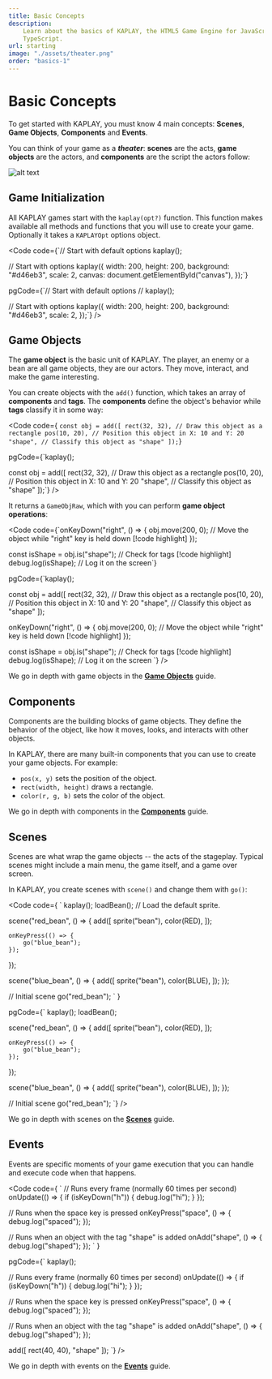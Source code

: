 ```yaml
---
title: Basic Concepts
description:
    Learn about the basics of KAPLAY, the HTML5 Game Engine for JavaScript and
    TypeScript.
url: starting
image: "./assets/theater.png"
order: "basics-1"
---
```



# Basic Concepts

To get started with KAPLAY, you must know 4 main concepts: **Scenes**, **Game
Objects**, **Components** and **Events**.

You can think of your game as a **_theater_**: **scenes** are the acts, **game objects** are
the actors, and **components** are the script the actors follow:

![alt text](./assets/theater.png)

## Game Initialization

All KAPLAY games start with the `kaplay(opt?)` function. This function makes
available all methods and functions that you will use to create your game. Optionally it takes
a `KAPLAYOpt` options object.

<Code code={`// Start with default options
kaplay();

// Start with options
kaplay({
    width: 200,
    height: 200,
    background: "#d46eb3",
    scale: 2,
    canvas: document.getElementById("canvas"),
});`}

pgCode={`// Start with default options
// kaplay();

// Start with options
kaplay({
    width: 200,
    height: 200,
    background: "#d46eb3",
    scale: 2,
});`}
/>

## Game Objects

The **game object** is the basic unit of KAPLAY. The player, an enemy or a bean are all game objects, they are our actors. They
move, interact, and make the game interesting.

You can create objects with the `add()` function, which takes an array of
**components** and **tags**. The **components** define the object's behavior while **tags** classify it in some way:

<Code code={
`const obj = add([
    rect(32, 32), // Draw this object as a rectangle
    pos(10, 20), // Position this object in X: 10 and Y: 20
    "shape", // Classify this object as "shape"
]);`}

pgCode={`kaplay();

const obj = add([
    rect(32, 32), // Draw this object as a rectangle
    pos(10, 20), // Position this object in X: 10 and Y: 20
    "shape", // Classify this object as "shape"
]);`}
/>

It returns a `GameObjRaw`, which with you can perform **game object operations**:


<Code code={`onKeyDown("right", () => {
    obj.move(200, 0); // Move the object while "right" key is held down [!code highlight]
});

const isShape = obj.is("shape"); // Check for tags [!code highlight]
debug.log(isShape); // Log it on the screen`}

pgCode={`kaplay();

const obj = add([
    rect(32, 32), // Draw this object as a rectangle
    pos(10, 20), // Position this object in X: 10 and Y: 20
    "shape", // Classify this object as "shape"
]);

onKeyDown("right", () => {
    obj.move(200, 0); // Move the object while "right" key is held down [!code highlight]
});

const isShape = obj.is("shape"); // Check for tags [!code highlight]
debug.log(isShape); // Log it on the screen
`}
/>

We go in depth with game objects in the [**Game Objects**](/docs/guides/game_objects)
guide.

## Components

Components are the building blocks of game objects. They define the behavior of
the object, like how it moves, looks, and interacts with other objects.

In KAPLAY, there are many built-in components that you can use to create your
game objects. For example:

- `pos(x, y)` sets the position of the object.
- `rect(width, height)` draws a rectangle.
- `color(r, g, b)` sets the color of the object.

We go in depth with components in the [**Components**](/docs/guides/components)
guide.

## Scenes

Scenes are what wrap the game objects -- the acts of the stageplay. Typical
scenes might include a main menu, the game itself, and a game over screen.

In KAPLAY, you create scenes with `scene()` and change them with `go()`:

<Code code={
`
kaplay();
loadBean(); // Load the default sprite.

scene("red_bean", () => {
    add([
        sprite("bean"),
        color(RED),
    ]);

    onKeyPress(() => {
        go("blue_bean");
    });
});

scene("blue_bean", () => {
    add([
        sprite("bean"),
        color(BLUE),
    ]);
});

// Initial scene
go("red_bean");
`
}

pgCode={`
kaplay();
loadBean();

scene("red_bean", () => {
    add([
        sprite("bean"),
        color(RED),
    ]);

    onKeyPress(() => {
        go("blue_bean");
    });
});

scene("blue_bean", () => {
    add([
        sprite("bean"),
        color(BLUE),
    ]);
});

// Initial scene
go("red_bean");
`}
/>

We go in depth with scenes on the [**Scenes**](/docs/guides/scenes) guide.

## Events

Events are specific moments of your game execution that you can handle and
execute code when that happens.

<Code code={
`
// Runs every frame (normally 60 times per second)
onUpdate(() => {
    if (isKeyDown("h")) {
        debug.log("hi");
    }
});

// Runs when the space key is pressed
onKeyPress("space", () => {
    debug.log("spaced");
});

// Runs when an object with the tag "shape" is added
onAdd("shape", () => {
    debug.log("shaped");
});
`
}

pgCode={`
kaplay();

// Runs every frame (normally 60 times per second)
onUpdate(() => {
    if (isKeyDown("h")) {
        debug.log("hi");
    }
});

// Runs when the space key is pressed
onKeyPress("space", () => {
    debug.log("spaced");
});

// Runs when an object with the tag "shape" is added
onAdd("shape", () => {
    debug.log("shaped");
});

add([
    rect(40, 40),
    "shape"
]);
`}
/>


We go in depth with events on the [**Events**](/docs/guides/events) guide.
